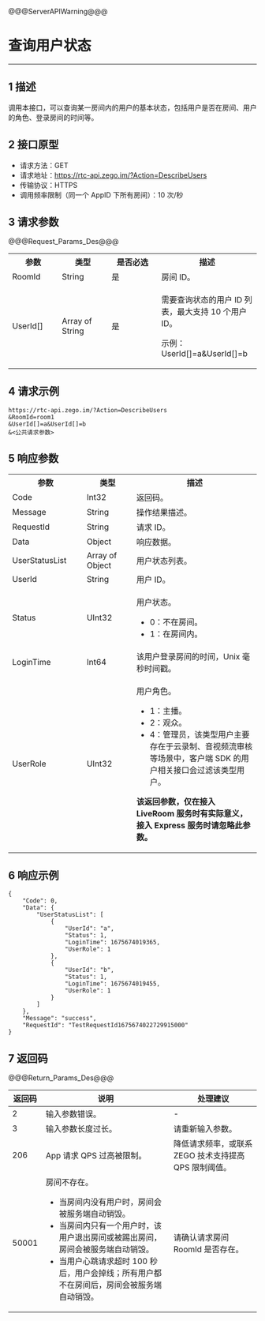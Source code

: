 @@@ServerAPIWarning@@@

# 查询用户状态

- - -

## 1 描述

调用本接口，可以查询某一房间内的用户的基本状态，包括用户是否在房间、用户的角色、登录房间的时间等。

## 2 接口原型

- 请求方法：GET
- 请求地址：https://rtc-api.zego.im/?Action=DescribeUsers
- 传输协议：HTTPS
- 调用频率限制（同一个 AppID 下所有房间）：10 次/秒

## 3 请求参数

@@@Request_Params_Des@@@

<table>
  <colgroup>
    <col width="20%">
    <col width="20%">
    <col width="20%">
    <col width="40%">
  </colgroup>
<tbody><tr>
<th>参数</th>
<th>类型</th>
<th>是否必选</th>
<th>描述</th>
</tr>
<tr>
<td>RoomId</td>
<td>String</td>
<td>是</td>
<td>房间 ID。</td>
</tr>
<tr>
<td>UserId[]</td>
<td>Array of String</td>
<td>是</td>
<td><p>需要查询状态的用户 ID 列表，最大支持 10 个用户 ID。</p><p>示例：UserId[]=a&UserId[]=b</p></td>
</tr>
<tr>
</tbody></table>



## 4 请求示例

```
https://rtc-api.zego.im/?Action=DescribeUsers
&RoomId=room1
&UserId[]=a&UserId[]=b
&<公共请求参数>
```

## 5 响应参数


<table class="collapsible-table" >
  <colgroup>
    <col width="30%">
    <col width="20%">
    <col width="50%">
  </colgroup>
<tbody><tr data-row-level="1">
<th>参数</th>
<th>类型</th>
<th>描述</th>
</tr>
<tr data-row-level="2">
<td>Code</td>
<td>Int32</td>
<td>返回码。</td>
</tr>
<tr data-row-level="3">
<td>Message</td>
<td>String</td>
<td>操作结果描述。</td>
</tr>
<tr data-row-level="4">
<td>RequestId</td>
<td>String</td>
<td>请求 ID。</td>
</tr>
<tr data-row-level="5" data-row-child="true">
<td>Data</td>
<td>Object</td>
<td>响应数据。</td>
</tr>
<tr data-row-level="5-1" data-row-child="true">
<td>UserStatusList</td>
<td>Array of Object</td>
<td>用户状态列表。</td>
</tr>
<tr data-row-level="5-1-1">
<td>UserId</td>
<td>String</td>
<td>用户 ID。</td>
</tr>
<tr data-row-level="5-1-2">
<td>Status</td>
<td>UInt32</td>
<td><p>用户状态。</p><ul><li>0：不在房间。</li><li>1：在房间内。</li></ul></td>
</tr>
<tr data-row-level="5-1-3">
<td>LoginTime</td>
<td>Int64</td>
<td>该用户登录房间的时间，Unix 毫秒时间戳。</td>
</tr>
<tr data-row-level="5-1-4">
<td>UserRole</td>
<td>UInt32</td>
<td><p>用户角色。</p><ul><li>1：主播。</li><li>2：观众。</li><li>4：管理员，该类型用户主要存在于云录制、音视频流审核等场景中，客户端 SDK 的用户相关接口会过滤该类型用户。</li></ul>
<p><b>该返回参数，仅在接入 LiveRoom 服务时有实际意义，接入 Express 服务时请忽略此参数。</b></p></td>
</tr>
</tbody></table>


## 6 响应示例

```
{
    "Code": 0,
    "Data": {
        "UserStatusList": [
            {
                "UserId": "a",
                "Status": 1,
                "LoginTime": 1675674019365,
                "UserRole": 1
            },
            {
                "UserId": "b",
                "Status": 1,
                "LoginTime": 1675674019455,
                "UserRole": 1
            }
        ]
    },
    "Message": "success",
    "RequestId": "TestRequestId1675674022729915000"
}
```

## 7 返回码

@@@Return_Params_Des@@@


|返回码|说明| 处理建议 |
|---|----|----|
| 2 | 输入参数错误。 | -|
| 3 | 输入参数长度过长。 |请重新输入参数。|
| 206 | App 请求 QPS 过高被限制。| 降低请求频率，或联系 ZEGO 技术支持提高 QPS 限制阈值。|
| 50001 | 房间不存在。<div class="mk-hint"><ul><li>当房间内没有用户时，房间会被服务端自动销毁。</li><li>当房间内只有一个用户时，该用户退出房间或被踢出房间，房间会被服务端自动销毁。</li><li>当用户心跳请求超时 100 秒后，用户会掉线；所有用户都不在房间后，房间会被服务端自动销毁。</li></ul></div> | 请确认请求房间 RoomId 是否存在。 |
